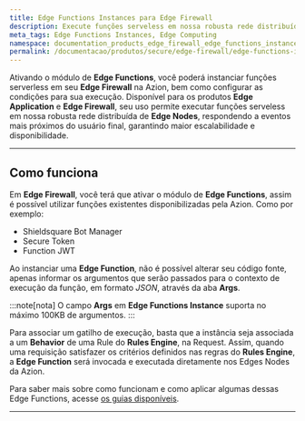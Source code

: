 ```yaml
---
title: Edge Functions Instances para Edge Firewall
description: Execute funções serveless em nossa robusta rede distribuída de Edge Nodes, respondendo a eventos mais próximos do usuário final, garantindo maior escalabilidade e disponibilidade.
meta_tags: Edge Functions Instances, Edge Computing
namespace: documentation_products_edge_firewall_edge_functions_instances
permalink: /documentacao/produtos/secure/edge-firewall/edge-functions-instances/
---
```



Ativando o módulo de **Edge Functions**, você poderá instanciar funções serverless em seu **Edge Firewall** na Azion, bem como configurar as condições para sua execução. Disponível para os produtos **Edge Application** e **Edge Firewall**, seu uso permite executar funções serveless em nossa robusta rede distribuída de **Edge Nodes**, respondendo a eventos mais próximos do usuário final, garantindo maior escalabilidade e disponibilidade.

---

## Como funciona

Em **Edge Firewall**, você terá que ativar o módulo de **Edge Functions**, assim é possível utilizar funções existentes disponibilizadas pela Azion. Como por exemplo:

- Shieldsquare Bot Manager
- Secure Token
- Function JWT

Ao instanciar uma **Edge Function**, não é possível alterar seu código fonte, apenas informar os argumentos que serão passados para o contexto de execução da função, em formato *JSON*, através da aba **Args**.

:::note[nota]
O campo **Args** em **Edge Functions Instance** suporta no máximo 100KB de argumentos.
:::

<LinkButton link="/pt-br/documentacao/produtos/guias/secure/instanciar-edge-functions/" text="consulte o guia instanciar edge functions" outlined />

Para associar um gatilho de execução, basta que a instância seja associada a um **Behavior** de uma Rule do **Rules Engine**, na Request. Assim, quando uma requisição satisfazer os critérios definidos nas regras do **Rules Engine**, a **Edge Function** será invocada e executada diretamente nos Edges Nodes da Azion.

Para saber mais sobre como funcionam e como aplicar algumas dessas Edge Functions, acesse [os guias disponíveis](/pt-br/documentacao/produtos/guias/).

<LinkButton link="/pt-br/documentacao/produtos/guias/secure/trabalhar-com-rules-engine/" text="consulte o guia trabalhar com rules engine" outlined />

---

